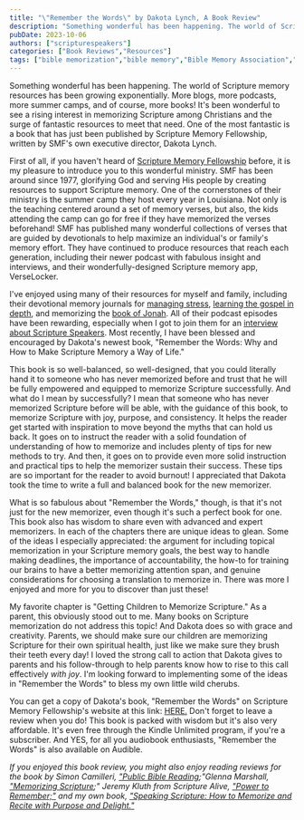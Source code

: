 ```yaml
---
title: "\"Remember the Words\" by Dakota Lynch, A Book Review"
description: "Something wonderful has been happening. The world of Scripture memory resources has been growing exponentially. More blogs, more podcasts, more summer camps, an"
pubDate: 2023-10-06
authors: ["scripturespeakers"]
categories: ["Book Reviews","Resources"]
tags: ["bible memorization","bible memory","Bible Memory Association","bible memory book","bible memory book review","Book Review","dakota lynch","remember the words","scripture memorization","Scripture memory","scripture memory book","scripture memory book review","Scripture Memory Fellowship","scripture speakers","speaking scripture"]
---
```


Something wonderful has been happening. The world of Scripture memory resources has been growing exponentially. More blogs, more podcasts, more summer camps, and of course, more books! It's been wonderful to see a rising interest in memorizing Scripture among Christians and the surge of fantastic resources to meet that need. One of the most fantastic is a book that has just been published by Scripture Memory Fellowship, written by SMF's own executive director, Dakota Lynch.

First of all, if you haven't heard of [Scripture Memory Fellowship](https://scripturememory.com/) before, it is my pleasure to introduce you to this wonderful ministry. SMF has been around since 1977, glorifying God and serving His people by creating resources to support Scripture memory. One of the cornerstones of their ministry is the summer camp they host every year in Louisiana. Not only is the teaching centered around a set of memory verses, but also, the kids attending the camp can go for free if they have memorized the verses beforehand! SMF has published many wonderful collections of verses that are guided by devotionals to help maximize an individual's or family's memory effort. They have continued to produce resources that reach each generation, including their newer podcast with fabulous insight and interviews, and their wonderfully-designed Scripture memory app, VerseLocker.

I've enjoyed using many of their resources for myself and family, including their devotional memory journals for [managing stress,](https://scripturememory.com/overcome) [learning the gospel in depth](https://scripturememory.com/theway), and memorizing the [book of Jonah](https://scripturememory.com/jonah-memory-journal). All of their podcast episodes have been rewarding, especially when I got to join them for an [interview about Scripture Speakers](https://scripturememorypodcast.com/028-speaking-scripture-ft-rachel-eernisse/). Most recently, I have been blessed and encouraged by Dakota's newest book, "Remember the Words: Why and How to Make Scripture Memory a Way of Life."

This book is so well-balanced, so well-designed, that you could literally hand it to someone who has never memorized before and trust that he will be fully empowered and equipped to memorize Scripture successfully. And what do I mean by successfully? I mean that someone who has never memorized Scripture before will be able, with the guidance of this book, to memorize Scripture with joy, purpose, and consistency. It helps the reader get started with inspiration to move beyond the myths that can hold us back. It goes on to instruct the reader with a solid foundation of understanding of how to memorize and includes plenty of tips for new methods to try. And then, it goes on to provide even more solid instruction and practical tips to help the memorizer sustain their success. These tips are so important for the reader to avoid burnout! I appreciated that Dakota took the time to write a full and balanced book for the new memorizer.

What is so fabulous about "Remember the Words," though, is that it's not just for the new memorizer, even though it's such a perfect book for one. This book also has wisdom to share even with advanced and expert memorizers. In each of the chapters there are unique ideas to glean. Some of the ideas I especially appreciated: the argument for including topical memorization in your Scripture memory goals, the best way to handle making deadlines, the importance of accountability, the how-to for training our brains to have a better memorizing attention span, and genuine considerations for choosing a translation to memorize in. There was more I enjoyed and more for you to discover than just these!

My favorite chapter is "Getting Children to Memorize Scripture." As a parent, this obviously stood out to me. Many books on Scripture memorization do not address this topic! And Dakota does so with grace and creativity. Parents, we should make sure our children are memorizing Scripture for their own spiritual health, just like we make sure they brush their teeth every day! I loved the strong call to action that Dakota gives to parents and his follow-through to help parents know how to rise to this call effectively _with joy_. I'm looking forward to implementing some of the ideas in "Remember the Words" to bless my own little wild cherubs.

You can get a copy of Dakota's book, "Remember the Words" on Scripture Memory Fellowship's website at this link: [HERE.](https://scripturememory.com/remember) Don't forget to leave a review when you do! This book is packed with wisdom but it's also very affordable. It's even free through the Kindle Unlimited program, if you're a subscriber. And YES, for all you audiobook enthusiasts, "Remember the Words" is also available on Audible.

_If you enjoyed this book review, you might also enjoy reading reviews for the book by Simon Camilleri, ["Public Bible Reading](https://scripturespeakers.wordpress.com/2023/08/28/public-bible-reading-with-simon-camilleri/);"Glenna Marshall, ["Memorizing Scripture](https://scripturespeakers.wordpress.com/2023/08/10/memorizing-scripture-by-glenna-marshall-book-review/);" Jeremy Kluth from Scripture Alive, ["Power to Remember;"](https://scripturespeakers.wordpress.com/2023/05/10/power-to-remember-book-review/) and my own book, ["Speaking Scripture: How to Memorize and Recite with Purpose and Delight."](https://scripturespeakers.wordpress.com/book-speaking-scripture/)_